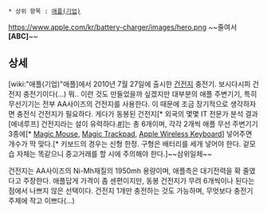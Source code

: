  * 상위 항목 : [[애플(기업)]]

https://www.apple.com/kr/battery-charger/images/hero.png
{{{+1 Apple Battery Charger}}} ~~줄여서 '''[ABC]'''~~

== 상세 ==
[wiki:"애플(기업)"애플]에서 2010년 7월 27일에 출시한 [[건전지]] 충전기. 보시다시피 건전지 충전기이다(…) 뭐.. 이런 것도 만들었을까 싶겠지만 대부분의 애플 주변기기, 특히 무선기기는 전부 AA사이즈의 건전지를 사용한다. 이 때문에 조금 장기적으로 생각하자면 충전식 건전지가 필요하다. 게다가 동봉된 건전지[* 외국의 몇몇 IT 전문가 분석 결과 [에네루프] 건전지라는 설이 유력하다.[http://www.engadget.com/2010/08/12/apples-rechargeable-aa-batteries-are-rebranded-sanyo-eneloops/ #]]는 총 6개이며, 각각 2개씩 애플 무선 주변기기 3종에[* [[Magic Mouse]], [[Magic Trackpad]], [[Apple Wireless Keyboard]]] 넣어주면 개수가 딱 맞다.[* 키보드의 경우는 신형 한정. 구형은 배터리를 세개 넣어야 한다. 겉모습 자체는 똑같으니 중고거래를 할 시에 주의해야 한다.]~~삼위일체~~ 

건전지는 AA사이즈의 Ni-Mh재질의 1950mh 용량이며, 애플측은 대기전력을 확 줄였다고 주장한다. 애플답게 가격이 좀 센편이지만, 동봉 건전지가 무려 6개씩이나 된다는 점에서 나쁘지 않은 선택이다. 건전지 1개만 충전하는 것도 가능하며, 무엇보다 충전기 주제에 작고 이쁘다(…)

